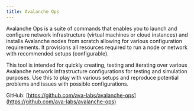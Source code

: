 ```yaml
---
title: Avalanche Ops
---
```


Avalanche Ops is a suite of commands that enables you to launch and configure network infrastructure (virtual machines or cloud instances) and installs Avalanche nodes from scratch allowing for various configuration requirements. It provisions all resources required to run a node or network with recommended setups (configurable).

This tool is intended for quickly creating, testing and iterating over various Avalanche network infrastructure configurations for testing and simulation purposes. Use this to play with various setups and reproduce potential problems and issues with possible configurations.

GitHub: [https://github.com/ava-labs/avalanche-ops](https://github.com/ava-labs/avalanche-ops)
